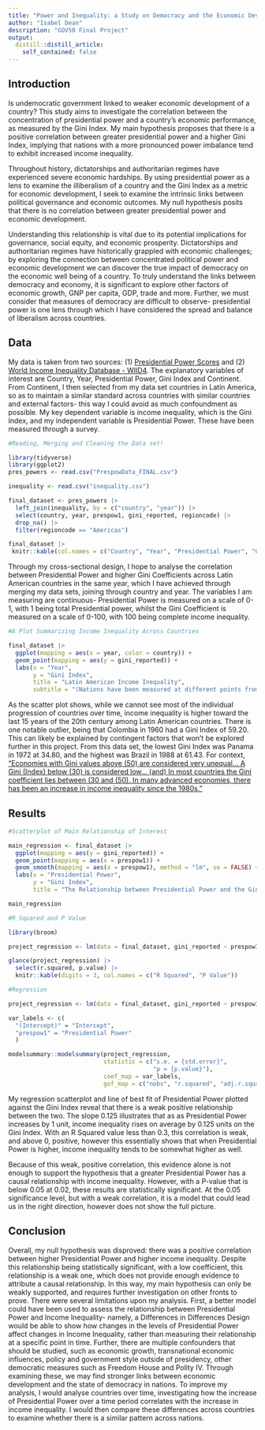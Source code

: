 ```yaml
---
title: "Power and Inequality: a Study on Democracy and the Economic Development of Nations"
author: "Isabel Dean"
description: "GOV50 Final Project"
output:
  distill::distill_article:
    self_contained: false
---
```


## Introduction
Is undemocratic government linked to weaker economic development of a country? This study aims to investigate the correlation between the concentration of presidential power and a country's economic performance, as measured by the Gini Index. My main hypothesis proposes that there is a positive correlation between greater presidential power and a higher Gini Index, implying that nations with a more pronounced power imbalance tend to exhibit increased income inequality.

Throughout history, dictatorships and authoritarian regimes have experienced severe economic hardships. By using presidential power as a lens to examine the illiberalism of a country and the Gini Index as a metric for economic development, I seek to examine the intrinsic links between political governance and economic outcomes. My null hypothesis posits that there is no correlation between greater presidential power and economic development.

Understanding this relationship is vital due to its potential implications for governance, social equity, and economic prosperity. Dictatorships and authoritarian regimes have historically grappled with economic challenges; by exploring the connection between concentrated political power and economic development we can discover the true impact of democracy on the economic well being of a country. To truly understand the links between democracy and economy, it is significant to explore other factors of economic growth, GNP per capita, GDP, trade and more. Further, we must consider that measures of democracy are difficult to observe- presidential power is one lens through which I have considered the spread and balance of liberalism across countries. 

## Data
My data is taken from two sources: (1) [Presidential Power Scores](https://presidential-power.net/?page_id=2151) and (2) [World Income Inequality Database - WIID4](https://www.wider.unu.edu/sites/default/files/WIID/PDF/WIID4%20User%20Guide.pdf). The explanatory variables of interest are Country, Year, Presidential Power, Gini Index and Continent. From Continent, I then selected from my data set countries in Latin America, so as to maintain a similar standard across countries with similar countries and external factors- this way I could avoid as much confoundment as possible. My key dependent variable is income inequality, which is the Gini Index, and my independent variable is Presidential Power. These have been measured through a survey. 

```r
#Reading, Merging and Cleaning the Data set! 

library(tidyverse)
library(ggplot2)
pres_powers <- read.csv("PrespowData_FINAL.csv")

inequality <- read.csv("inequality.csv")

final_dataset <- pres_powers |> 
  left_join(inequality, by = c("country", "year")) |>
  select(country, year, prespow1, gini_reported, regioncode) |>
  drop_na() |>
  filter(regioncode == "Americas")

final_dataset |>
 knitr::kable(col.names = c("Country", "Year", "Presidential Power", "Gini Index", "Continent"))
```

Through my cross-sectional design, I hope to analyse the correlation between Presidential Power and higher Gini Coefficients across Latin American countries in the same year, which I have achieved through merging my data sets, joining through country and year. The variables I am measuring are continuous- Presidential Power is measured on a scale of 0-1, with 1 being total Presidential power, whilst the Gini Coefficient is measured on a scale of 0-100, with 100 being complete income inequality. 

```r
#A Plot Summarizing Income Inequality Across Countries 

final_dataset |>
  ggplot(mapping = aes(x = year, color = country)) +
  geom_point(mapping = aes(y = gini_reported)) +
  labs(x = "Year", 
       y = "Gini Index",
       title = "Latin American Income Inequality",
       subtitle = "(Nations have been measured at different points from 1960-2001)")
```

As the scatter plot shows, while we cannot see most of the individual progression of countries over time, income inequality is higher toward the last 15 years of the 20th century among Latin American countries. There is one notable outlier, being that Colombia in 1960 had a Gini Index of 59.20. This can likely be explained by contingent factors that won't be explored further in this project. From this data set, the lowest Gini Index was Panama in 1972	at 34.80, and the highest was Brazil in 1988 at 61.43. For context, ["Economies with Gini values above (50) are considered very unequal... A Gini (Index) below (30) is considered low... (and) In most countries the Gini coefficient lies between (30 and (50). In many advanced economies, there has been an increase in income inequality since the 1980s."](https://wol.iza.org/articles/measuring-income-inequality/long#:~:text=A%20Gini%20coefficient%20below%200.3,since%20the%201980s%20%5B10%5D.) 

## Results
```r
#Scatterplot of Main Relationship of Interest

main_regression <- final_dataset |>
  ggplot(mapping = aes(y = gini_reported)) +
  geom_point(mapping = aes(x = prespow1)) +
  geom_smooth(mapping = aes(x = prespow1), method = "lm", se = FALSE) +
  labs(x = "Presidential Power",
       y = "Gini Index",
       title = "The Relationship between Presidential Power and the Gini Index")

main_regression
```

```r
#R Squared and P Value

library(broom)

project_regression <- lm(data = final_dataset, gini_reported ~ prespow1)

glance(project_regression) |>
  select(r.squared, p.value) |>
  knitr::kable(digits = 3, col.names = c("R Squared", "P Value"))
```

```r
#Regression 

project_regression <- lm(data = final_dataset, gini_reported ~ prespow1)

var_labels <- c(
  "(Intercept)" = "Intercept",
  "prespow1" = "Presidential Power"
  ) 

modelsummary::modelsummary(project_regression,
                           statistic = c("s.e. = {std.error}",
                                         "p = {p.value}"),
                           coef_map = var_labels,
                           gof_map = c("nobs", "r.squared", "adj.r.squared"))

```

My regression scatterplot and line of best fit of Presidential Power plotted against the Gini Index reveal that there is a weak positive relationship between the two. The slope 0.125 illustrates that as as Presidential Power increases by 1 unit, income inequality rises on average by 0.125 units on the Gini Index. With an R Squared value less than 0.3, this correlation is weak, and above 0, positive, however this essentially shows that when Presidential Power is higher, income inequality tends to be somewhat higher as well. 

Because of this weak, positive correlation, this evidence alone is not enough to support the hypothesis that a greater Presidential Power has a causal relationship with income inequality. However, with a P-value that is below 0.05 at 0.02, these results are statistically significant. At the 0.05 significance level, but with a weak correlation, it is a model that could lead us in the right direction, however does not show the full picture. 

## Conclusion
Overall, my null hypothesis was disproved: there was a positive correlation between higher Presidential Power and higher income inequality. Despite this relationship being statistically significant, with a low coefficient, this relationship is a weak one, which does not provide enough evidence to attribute a causal relationship. In this way, my main hypothesis can only be weakly supported, and requires further investigation on other fronts to prove. There were several limitations upon my analysis. First, a better model could have been used to assess the relationship between Presidential Power and Income Inequality- namely, a Differences in Differences Design would be able to show how changes in the levels of Presidential Power affect changes in Income Inequality, rather than measuring their relationship at a specific point in time. Further, there are multiple confounders that should be studied, such as economic growth, transnational economic influences, policy and government style outside of presidency, other democratic measures such as Freedom House and Polity IV. Through examining these, we may find stronger links between economic development and the state of democracy in nations. To improve my analysis, I would analyse countries over time, investigating how the increase of Presidential Power over a time period correlates with the increase in income inequality. I would then compare these differences across countries to examine whether there is a similar pattern across nations. 
